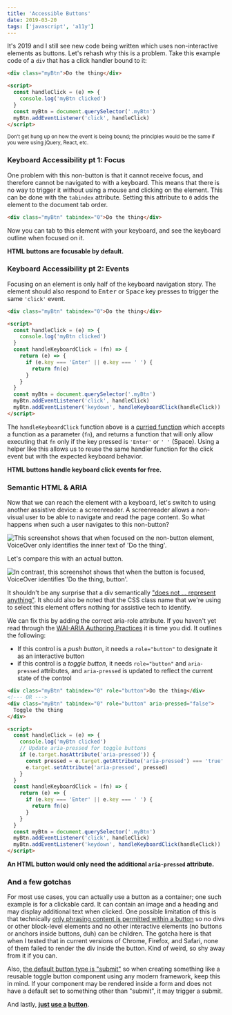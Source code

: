 ```yaml
---
title: 'Accessible Buttons'
date: 2019-03-20
tags: ['javascript', 'a11y']
---
```


It's 2019 and I still see new code being written which uses non-interactive elements as buttons. Let's rehash why this is a problem. Take this example code of a `div` that has a click handler bound to it:

```html
<div class="myBtn">Do the thing</div>

<script>
  const handleClick = (e) => {
    console.log('myBtn clicked')
  }
  const myBtn = document.querySelector('.myBtn')
  myBtn.addEventListener('click', handleClick)
</script>
```

<small>
  Don't get hung up on how the event is being bound; the principles would be the
  same if you were using jQuery, React, etc.
</small>

### Keyboard Accessibility pt 1: Focus

One problem with this non-button is that it cannot receive focus, and therefore cannot be navigated to with a keyboard. This means that there is no way to trigger it without using a mouse and clicking on the element. This can be done with the `tabindex` attribute. Setting this attribute to `0` adds the element to the document tab order.

```html
<div class="myBtn" tabindex="0">Do the thing</div>
```

Now you can tab to this element with your keyboard, and see the keyboard outline when focused on it.

**HTML buttons are focusable by default.**

### Keyboard Accessibility pt 2: Events

Focusing on an element is only half of the keyboard navigation story. The element should also respond to <kbd>Enter</kbd> or <kbd>Space</kbd> key presses to trigger the same `'click'` event.

```html {7-13}
<div class="myBtn" tabindex="0">Do the thing</div>

<script>
  const handleClick = (e) => {
    console.log('myBtn clicked')
  }
  const handleKeyboardClick = (fn) => {
    return (e) => {
      if (e.key === 'Enter' || e.key === ' ') {
        return fn(e)
      }
    }
  }
  const myBtn = document.querySelector('.myBtn')
  myBtn.addEventListener('click', handleClick)
  myBtn.addEventListener('keydown', handleKeyboardClick(handleClick))
</script>
```

The `handleKeyboardClick` function above is a [curried function](https://www.sitepoint.com/currying-in-functional-javascript/) which accepts a function as a parameter (`fn`), and returns a function that will only allow executing that `fn` only if the key pressed is `'Enter'` or `' '` (Space). Using a helper like this allows us to reuse the same handler function for the click event but with the expected keyboard behavior.

**HTML buttons handle keyboard click events for free.**

### Semantic HTML & ARIA

Now that we can reach the element with a keyboard, let's switch to using another assistive device: a screenreader. A screenreader allows a non-visual user to be able to navigate and read the page content. So what happens when such a user navigates to this non-button?

![This screenshot shows that when focused on the non-button element, VoiceOver only identifies the inner text of 'Do the thing'.](dothething-div-sr.png)

Let's compare this with an actual button.

![In contrast, this screenshot shows that when the button is focused, VoiceOver identifies 'Do the thing, button'.](dothething-btn-sr.png)

It shouldn't be any surprise that a div semantically ["does not ... represent anything"](https://developer.mozilla.org/en-US/docs/Web/HTML/Element/div). It should also be noted that the CSS class name that we're using to select this element offers nothing for assistive tech to identify.

We can fix this by adding the correct aria-role attribute. If you haven't yet read through the <a class="link" href="https://www.w3.org/TR/wai-aria-practices-1.1/">WAI-ARIA Authoring Practices</a> it is time you did. It outlines the following:

- If this control is a _push button_, it needs a `role="button"` to designate it as an interactive button
- if this control is a _toggle button_, it needs `role="button"` and `aria-pressed` attributes, and `aria-pressed` is updated to reflect the current state of the control

```html
<div class="myBtn" tabindex="0" role="button">Do the thing</div>
<!--- OR --->
<div class="myBtn" tabindex="0" role="button" aria-pressed="false">
  Toggle the thing
</div>

<script>
  const handleClick = (e) => {
    console.log('myBtn clicked')
    // Update aria-pressed for toggle buttons
    if (e.target.hasAttribute('aria-pressed')) {
      const pressed = e.target.getAttribute('aria-pressed') === 'true'
      e.target.setAttribute('aria-pressed', pressed)
    }
  }
  const handleKeyboardClick = (fn) => {
    return (e) => {
      if (e.key === 'Enter' || e.key === ' ') {
        return fn(e)
      }
    }
  }
  const myBtn = document.querySelector('.myBtn')
  myBtn.addEventListener('click', handleClick)
  myBtn.addEventListener('keydown', handleKeyboardClick(handleClick))
</script>
```

**An HTML button would only need the additional `aria-pressed` attribute.**

### And a few gotchas

For most use cases, you can actually use a button as a container; one such example is for a clickable card. It can contain an image and a heading and may display additional text when clicked. One possible limitation of this is that technically [only phrasing content is permitted within a button](https://developer.mozilla.org/en-US/docs/Web/HTML/Element/button) so no divs or other block-level elements and no other interactive elements (no buttons or anchors inside buttons, duh) can be children. The gotcha here is that when I tested that in current versions of Chrome, Firefox, and Safari, none of them failed to render the div inside the button. Kind of weird, so shy away from it if you can.

Also, [the default button type is "submit"](https://developer.mozilla.org/en-US/docs/Web/HTML/Element/button#attr-type) so when creating something like a reusable toggle button component using any modern framework, keep this in mind. If your component may be rendered inside a form and does not have a default set to something other than "submit", it may trigger a submit.

And lastly, **[just](https://developer.paciellogroup.com/blog/2011/04/html5-accessibility-chops-just-use-a-button/) [use a](https://www.youtube.com/watch?v=CZGqnp06DnI) [button](https://formidable.com/blog/2014/05/08/anchors-buttons-and-accessibility/)**.

